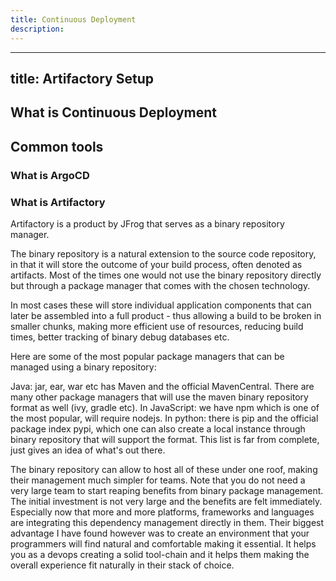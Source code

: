 ```yaml
---
title: Continuous Deployment
description:
---
```


---
title: Artifactory Setup
---


## What is Continuous Deployment

## Common tools

### What is ArgoCD

### What is Artifactory

Artifactory is a product by JFrog that serves as a binary repository manager.

The binary repository is a natural extension to the source code repository, in that it will store the outcome of your build process, often denoted as artifacts. Most of the times one would not use the binary repository directly but through a package manager that comes with the chosen technology.

In most cases these will store individual application components that can later be assembled into a full product - thus allowing a build to be broken in smaller chunks, making more efficient use of resources, reducing build times, better tracking of binary debug databases etc.

Here are some of the most popular package managers that can be managed using a binary repository:

Java: jar, ear, war etc has Maven and the official MavenCentral. There are many other package managers that will use the maven binary repository format as well (ivy, gradle etc).
In JavaScript: we have npm which is one of the most popular, will require nodejs.
In python: there is pip and the official package index pypi, which one can also create a local instance through binary repository that will support the format.
This list is far from complete, just gives an idea of what's out there.

The binary repository can allow to host all of these under one roof,
making their management much simpler for teams.
Note that you do not need a very large team to start reaping benefits from binary package management. The initial investment is not very large and the benefits are felt immediately. Especially now that more and more platforms, frameworks and languages are integrating this dependency management directly in them. Their biggest advantage I have found however was to create an environment that your programmers will find natural and comfortable making it essential. It helps you as a devops creating a solid tool-chain and it helps them making the overall experience fit naturally in their stack of choice.



